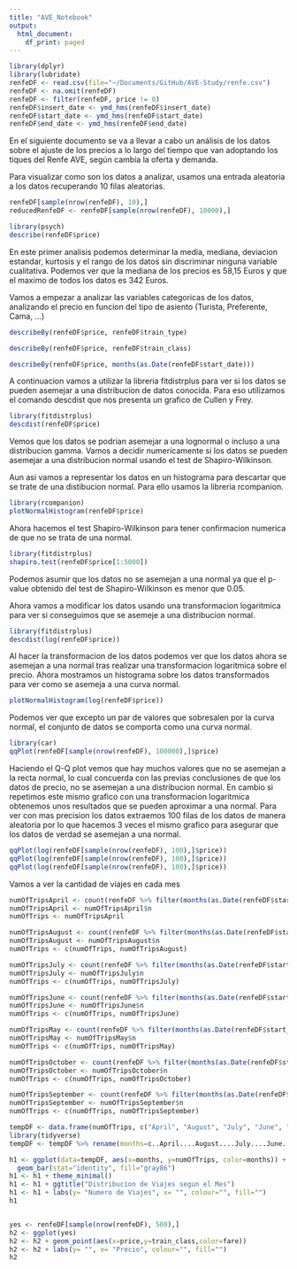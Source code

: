 ```yaml
---
title: "AVE_Notebook"
output:
  html_document:
    df_print: paged
---
```


```r
library(dplyr)
library(lubridate)
renfeDF <- read.csv(file="~/Documents/GitHub/AVE-Study/renfe.csv")
renfeDF <- na.omit(renfeDF) 
renfeDF <- filter(renfeDF, price != 0)
renfeDF$insert_date <- ymd_hms(renfeDF$insert_date)
renfeDF$start_date <- ymd_hms(renfeDF$start_date)
renfeDF$end_date <- ymd_hms(renfeDF$end_date)

```

En el siguiente documento se va a llevar a cabo un análisis de los datos sobre el ajuste de los precios a lo largo del tiempo que van adoptando los tiques del Renfe AVE, según cambia la oferta y demanda.

Para visualizar como son los datos a analizar, usamos una entrada aleatoria a los datos recuperando 10 filas aleatorias.

```r
renfeDF[sample(nrow(renfeDF), 10),]
reducedRenfeDF <- renfeDF[sample(nrow(renfeDF), 10000),]
```

```r
library(psych)
describe(renfeDF$price)
```

En este primer analisis podemos determinar la media, mediana, deviacion estandar, kurtosis y el rango de los datos sin discriminar ninguna variable cualitativa. Podemos ver que la mediana de los precios es 58,15 Euros y que el maximo de todos los datos es 342 Euros.

Vamos a empezar a analizar las variables categoricas de los datos, analizando el precio en funcion del tipo de asiento (Turista, Preferente, Cama, ...)

```r
describeBy(renfeDF$price, renfeDF$train_type)
```
```r
describeBy(renfeDF$price, renfeDF$train_class)
```
```r
describeBy(renfeDF$price, months(as.Date(renfeDF$start_date)))
```

A continuacion vamos a utilizar la libreria fitdistrplus para ver si los datos se pueden asemejar a una distribucion de datos conocida. Para eso utilizamos el comando descdist que nos presenta un grafico de Cullen y Frey.

```r
library(fitdistrplus)
descdist(renfeDF$price)
```
Vemos que los datos se podrian asemejar a una lognormal o incluso a una distribucion gamma. Vamos a decidir numericamente si los datos se pueden asemejar a una distribucion normal usando el test de Shapiro-Wilkinson.


Aun asi vamos a representar los datos en un histograma para descartar que se trate de una distibucion normal. Para ello usamos la libreria rcompanion.
 
```r
library(rcompanion)
plotNormalHistogram(renfeDF$price)
```

Ahora hacemos el test Shapiro-Wilkinson para tener confirmacion numerica de que no se trata de una normal.


```r
library(fitdistrplus)
shapiro.test(renfeDF$price[1:5000])
```
Podemos asumir que los datos no se asemejan a una normal ya que el p-value obtenido del test de Shapiro-Wilkinson es menor que 0.05.

Ahora vamos a modificar los datos usando una transformacion logaritmica para ver si conseguimos que se asemeje a una distribucion normal.


```r
library(fitdistrplus)
descdist(log(renfeDF$price))
```

Al hacer la transformacion de los datos podemos ver que los datos ahora se asemejan a una normal tras realizar una transformacion logaritmica sobre el precio. Ahora mostramos un histograma sobre los datos transformados para ver como se asemeja a una curva normal.

```r
plotNormalHistogram(log(renfeDF$price))
```

Podemos ver que excepto un par de valores que sobresalen por la curva normal, el conjunto de datos se comporta como una curva normal.

```r
library(car)
qqPlot(renfeDF[sample(nrow(renfeDF), 100000),]$price)
```

Haciendo el Q-Q plot vemos que hay muchos valores que no se asemejan a la recta normal, lo cual concuerda con las previas conclusiones de que los datos de precio, no se asemejan a una distribucion normal. En cambio si repetimos este mismo grafico con una transformacion logaritmica obtenemos unos resultados que se pueden aproximar a una normal. Para ver con mas precision los datos extraemos 100 filas de los datos de manera aleatoria por lo que hacemos 3 veces el mismo grafico para asegurar que los datos de verdad se asemejan a una normal.


```r
qqPlot(log(renfeDF[sample(nrow(renfeDF), 100),]$price))
qqPlot(log(renfeDF[sample(nrow(renfeDF), 100),]$price))
qqPlot(log(renfeDF[sample(nrow(renfeDF), 100),]$price))
```

Vamos a ver la cantidad de viajes en cada mes 

```r

numOfTripsApril <- count(renfeDF %>% filter(months(as.Date(renfeDF$start_date)) == "April" ))
numOfTripsApril <- numOfTripsApril$n
numOfTrips <- numOfTripsApril

numOfTripsAugust <- count(renfeDF %>% filter(months(as.Date(renfeDF$start_date)) == "August" ))
numOfTripsAugust <- numOfTripsAugust$n
numOfTrips <- c(numOfTrips, numOfTripsAugust)

numOfTripsJuly <- count(renfeDF %>% filter(months(as.Date(renfeDF$start_date)) == "July" ))
numOfTripsJuly <- numOfTripsJuly$n
numOfTrips <- c(numOfTrips, numOfTripsJuly)

numOfTripsJune <- count(renfeDF %>% filter(months(as.Date(renfeDF$start_date)) == "June" ))
numOfTripsJune <- numOfTripsJune$n
numOfTrips <- c(numOfTrips, numOfTripsJune)

numOfTripsMay <- count(renfeDF %>% filter(months(as.Date(renfeDF$start_date)) == "May" ))
numOfTripsMay <- numOfTripsMay$n
numOfTrips <- c(numOfTrips, numOfTripsMay)

numOfTripsOctober <- count(renfeDF %>% filter(months(as.Date(renfeDF$start_date)) == "October" ))
numOfTripsOctober <- numOfTripsOctober$n
numOfTrips <- c(numOfTrips, numOfTripsOctober)

numOfTripsSeptember <- count(renfeDF %>% filter(months(as.Date(renfeDF$start_date)) == "September" ))
numOfTripsSeptember <- numOfTripsSeptember$n
numOfTrips <- c(numOfTrips, numOfTripsSeptember)

tempDF <- data.frame(numOfTrips, c("April", "August", "July", "June", "May", "October", "September"))
library(tidyverse)
tempDF <- tempDF %>% rename(months=c..April....August....July....June....May....October....September..)

h1 <- ggplot(data=tempDF, aes(x=months, y=numOfTrips, color=months)) +
  geom_bar(stat="identity", fill="gray86")
h1 <- h1 + theme_minimal()
h1 <- h1 + ggtitle("Distribucion de Viajes segun el Mes")
h1 <- h1 + labs(y= "Numero de Viajes", x= "", colour="", fill="")
h1


yes <- renfeDF[sample(nrow(renfeDF), 500),]
h2 <- ggplot(yes)
h2 <- h2 + geom_point(aes(x=price,y=train_class,color=fare))
h2 <- h2 + labs(y= "", x= "Precio", colour="", fill="")
h2




```


